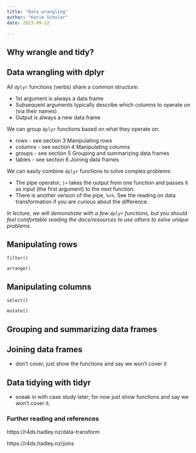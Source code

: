 ```yaml
---
title: "Data wrangling"
author: "Katie Schuler"
date: 2023-09-12

---
```


::: {.callout-warning title="Under Construction"}
:::

## Why wrangle and tidy?
## Data wrangling with dplyr

All `dplyr` functions (verbs) share a common structure:

- 1st argument is always a data frame
- Subsequent arguments typically describe which columns to operate on (via their names) 
- Output is always a new data frame

We can group `dplyr` functions based on what they operate on:

- rows - see section 3 Manipulating rows
- columns - see section 4 Manipulating columns
- groups - see section 5 Grouping and summarizing data frames
- tables - see section 6 Joining data frames

We can easily combine `dplyr` functions to solve complex problems:

- The pipe operator, `|>` takes the output from one function and passes it as input (the first argument) to the next function.
- There is another version of the pipe, `%>%`. See the reading on data transformation if you are curious about the difference. 

*In lecture, we will demonstrate with a few `dplyr` functions, but you should feel comfortable reading the docs/resources to use others to solve unique problems.* 

## Manipulating rows

`filter()`

`arrange()`

## Manipulating columns

`select()`

`mutate()`

## Grouping and summarizing data frames

## Joining data frames

- don't cover, just show the functions and say we won't cover it

## Data tidying with tidyr

- sneak in with case study later; for now just show functions and say we won't cover it. 

### Further reading and references

https://r4ds.hadley.nz/data-transform

https://r4ds.hadley.nz/joins